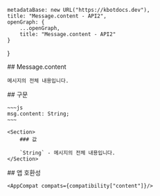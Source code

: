 
    metadataBase: new URL("https://kbotdocs.dev"),
    title: "Message.content - API2",
    openGraph: {
        ...openGraph,
        title: "Message.content - API2"
    }
}

<Section>
    ## Message.content

    메시지의 전체 내용입니다.
</Section>
<Section>
    ## 구문

    ~~~js
    msg.content: String;
    ~~~

    <Section>
        ### 값

        `String` - 메시지의 전체 내용입니다.
    </Section>
</Section>
<Section>
    ## 앱 호환성

    <AppCompat compats={compatibility["content"]}/>
</Section>